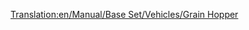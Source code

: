 [[Translation:en/Manual/Base Set/Vehicles/Grain Hopper]]
{{hu/Navbox Vagonok}}
{{hu/Vagonok|Name=Gabonaszállító vagon
|Picture=[[File:en/Grainhopper.png]]
|NormalCost=£1,066 ($2,132)
|NormalWeight=19 / 49 t
|NormalCapacity=30 tonna gabona
|MonoCost="
|MonoWeight=19 / 54 t
|MonoCapacity=35 tonna gabona
|MagCost="
|MagWeight=19 / 56 t
|MagCapacity=37 tonna gabona
|Description=Rakományai:
* [[hu/Manual/Éghajlatok#Mérsékelt|Mérsékelt]] éghajlaton: [[hu/Manual/Base Set/Economy/Búza|búza]]
* [[hu/Manual/Éghajlatok#SzubarktikusSzubarktikus|Szubarktikus]] éghajlaton: [[hu/Manual/Base Set/Economy/Sarki búza|búza]]
* [[hu/Manual/Éghajlatok#Szubtrópusi|Szubtrópusi]] éghajlaton: [[hu/Manual/Base Set/Economy/Kukorica|kukorica]]
A gabonát és az állatot szállító vagonok kapacitása eltérő. Ha vegyes vonatokat indítasz a farmról, érdemes ezt szem előtt tartanod.

}}